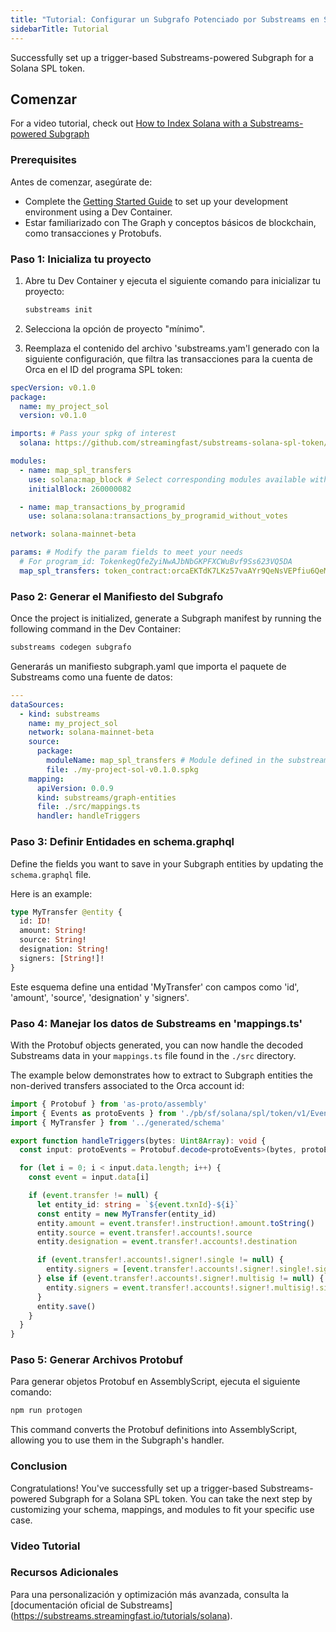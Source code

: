 ```yaml
---
title: "Tutorial: Configurar un Subgrafo Potenciado por Substreams en Solana"
sidebarTitle: Tutorial
---
```


Successfully set up a trigger-based Substreams-powered Subgraph for a Solana SPL token.

## Comenzar

For a video tutorial, check out [How to Index Solana with a Substreams-powered Subgraph](/sps/tutorial/#video-tutorial)

### Prerequisites

Antes de comenzar, asegúrate de:

- Complete the [Getting Started Guide](https://github.com/streamingfast/substreams-starter) to set up your development environment using a Dev Container.
- Estar familiarizado con The Graph y conceptos básicos de blockchain, como transacciones y Protobufs.

### Paso 1: Inicializa tu proyecto

1. Abre tu Dev Container y ejecuta el siguiente comando para inicializar tu proyecto:

   ```bash
   substreams init
   ```

2. Selecciona la opción de proyecto "mínimo".

3. Reemplaza el contenido del archivo 'substreams.yam'l generado con la siguiente configuración, que filtra las transacciones para la cuenta de Orca en el ID del programa SPL token:

```yaml
specVersion: v0.1.0
package:
  name: my_project_sol
  version: v0.1.0

imports: # Pass your spkg of interest
  solana: https://github.com/streamingfast/substreams-solana-spl-token/raw/master/tokens/solana-spl-token-v0.1.0.spkg

modules:
  - name: map_spl_transfers
    use: solana:map_block # Select corresponding modules available within your spkg
    initialBlock: 260000082

  - name: map_transactions_by_programid
    use: solana:solana:transactions_by_programid_without_votes

network: solana-mainnet-beta

params: # Modify the param fields to meet your needs
  # For program_id: TokenkegQfeZyiNwAJbNbGKPFXCWuBvf9Ss623VQ5DA
  map_spl_transfers: token_contract:orcaEKTdK7LKz57vaAYr9QeNsVEPfiu6QeMU1kektZE
```

### Paso 2: Generar el Manifiesto del Subgrafo

Once the project is initialized, generate a Subgraph manifest by running the following command in the Dev Container:

```bash
substreams codegen subgrafo
```

Generarás un manifiesto subgraph.yaml que importa el paquete de Substreams como una fuente de datos:

```yaml
---
dataSources:
  - kind: substreams
    name: my_project_sol
    network: solana-mainnet-beta
    source:
      package:
        moduleName: map_spl_transfers # Module defined in the substreams.yaml
        file: ./my-project-sol-v0.1.0.spkg
    mapping:
      apiVersion: 0.0.9
      kind: substreams/graph-entities
      file: ./src/mappings.ts
      handler: handleTriggers
```

### Paso 3: Definir Entidades en schema.graphql

Define the fields you want to save in your Subgraph entities by updating the `schema.graphql` file.

Here is an example:

```graphql
type MyTransfer @entity {
  id: ID!
  amount: String!
  source: String!
  designation: String!
  signers: [String!]!
}
```

Este esquema define una entidad 'MyTransfer' con campos como 'id', 'amount', 'source', 'designation' y 'signers'.

### Paso 4: Manejar los datos de Substreams en 'mappings.ts'

With the Protobuf objects generated, you can now handle the decoded Substreams data in your `mappings.ts` file found in the `./src` directory.

The example below demonstrates how to extract to Subgraph entities the non-derived transfers associated to the Orca account id:

```ts
import { Protobuf } from 'as-proto/assembly'
import { Events as protoEvents } from './pb/sf/solana/spl/token/v1/Events'
import { MyTransfer } from '../generated/schema'

export function handleTriggers(bytes: Uint8Array): void {
  const input: protoEvents = Protobuf.decode<protoEvents>(bytes, protoEvents.decode)

  for (let i = 0; i < input.data.length; i++) {
    const event = input.data[i]

    if (event.transfer != null) {
      let entity_id: string = `${event.txnId}-${i}`
      const entity = new MyTransfer(entity_id)
      entity.amount = event.transfer!.instruction!.amount.toString()
      entity.source = event.transfer!.accounts!.source
      entity.designation = event.transfer!.accounts!.destination

      if (event.transfer!.accounts!.signer!.single != null) {
        entity.signers = [event.transfer!.accounts!.signer!.single!.signer]
      } else if (event.transfer!.accounts!.signer!.multisig != null) {
        entity.signers = event.transfer!.accounts!.signer!.multisig!.signers
      }
      entity.save()
    }
  }
}
```

### Paso 5: Generar Archivos Protobuf

Para generar objetos Protobuf en AssemblyScript, ejecuta el siguiente comando:

```bash
npm run protogen
```

This command converts the Protobuf definitions into AssemblyScript, allowing you to use them in the Subgraph's handler.

### Conclusion

Congratulations! You've successfully set up a trigger-based Substreams-powered Subgraph for a Solana SPL token. You can take the next step by customizing your schema, mappings, and modules to fit your specific use case.

### Video Tutorial

<VideoEmbed title="How to Index Solana with a Substreams-powered Subgraph" youtube="RmKi-Nq9E_A" />

### Recursos Adicionales

Para una personalización y optimización más avanzada, consulta la [documentación oficial de Substreams] (https://substreams.streamingfast.io/tutorials/solana).
